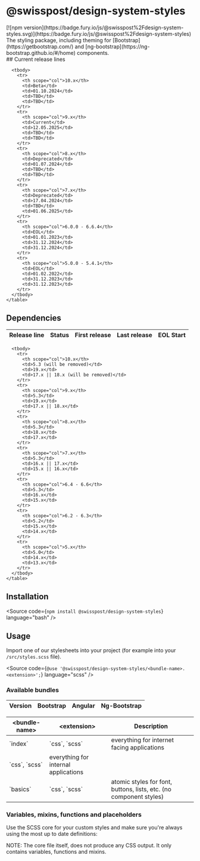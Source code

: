 
<Meta of={PackageStories} />

# @swisspost/design-system-styles

<div className="npm-package-link">
  [![npm
  version](https://badge.fury.io/js/@swisspost%2Fdesign-system-styles.svg)](https://badge.fury.io/js/@swisspost%2Fdesign-system-styles)
</div>

<div className="lead">
  The styling package, including theming for [Bootstrap](https://getbootstrap.com/) and
  [ng-bootstrap](https://ng-bootstrap.github.io/#/home) components.
</div>

<PackageDocs changelog={changelog}>
  ## Current release lines

  <div className="table-responsive table-fit-content text-start">
    <table aria-describedby="releases" className="table">
      <thead>
        <tr>
          <th scope="col">Release line</th>
          <th scope="col">Status</th>
          <th scope="col">First release</th>
          <th scope="col">Last release</th>
          <th scope="col">EOL Start</th>
        </tr>
      </thead>

      <tbody>
        <tr>
          <th scope="col">10.x</th>
          <td>Beta</td>
          <td>01.10.2024</td>
          <td>TBD</td>
          <td>TBD</td>
        </tr>
        <tr>
          <th scope="col">9.x</th>
          <td>Current</td>
          <td>12.05.2025</td>
          <td>TBD</td>
          <td>TBD</td>
        </tr>
        <tr>
          <th scope="col">8.x</th>
          <td>Deprecated</td>
          <td>01.07.2024</td>
          <td>TBD</td>
          <td>TBD</td>
        </tr>
        <tr>
          <th scope="col">7.x</th>
          <td>Deprecated</td>
          <td>17.04.2024</td>
          <td>TBD</td>
          <td>01.06.2025</td>
        </tr>
        <tr>
          <th scope="col">6.0.0 - 6.6.4</th>
          <td>EOL</td>
          <td>01.01.2023</td>
          <td>31.12.2024</td>
          <td>31.12.2024</td>
        </tr>
        <tr>
          <th scope="col">5.0.0 - 5.4.1</th>
          <td>EOL</td>
          <td>01.02.2022</td>
          <td>31.12.2023</td>
          <td>31.12.2023</td>
        </tr>
      </tbody>
    </table>

  </div>

## Dependencies

  <div className="table-responsive table-fit-content text-start">
    <table aria-describedby="dependencies" className="table">
      <thead>
        <tr>
          <th scope="col">Version</th>
          <th scope="col">Bootstrap</th>
          <th scope="col">Angular</th>
          <th scope="col">Ng-Bootstrap</th>
        </tr>
      </thead>

      <tbody>
        <tr>
          <th scope="col">10.x</th>
          <td>5.3 (will be removed)</td>
          <td>19.x</td>
          <td>17.x || 18.x (will be removed)</td>
        </tr>
        <tr>
          <th scope="col">9.x</th>
          <td>5.3</td>
          <td>19.x</td>
          <td>17.x || 18.x</td>
        </tr>
        <tr>
          <th scope="col">8.x</th>
          <td>5.3</td>
          <td>18.x</td>
          <td>17.x</td>
        </tr>
        <tr>
          <th scope="col">7.x</th>
          <td>5.3</td>
          <td>16.x || 17.x</td>
          <td>15.x || 16.x</td>
        </tr>
        <tr>
          <th scope="col">6.4 - 6.6</th>
          <td>5.3</td>
          <td>16.x</td>
          <td>15.x</td>
        </tr>
        <tr>
          <th scope="col">6.2 - 6.3</th>
          <td>5.2</td>
          <td>15.x</td>
          <td>14.x</td>
        </tr>
        <tr>
          <th scope="col">5.x</th>
          <td>5.0</td>
          <td>14.x</td>
          <td>13.x</td>
        </tr>
      </tbody>
    </table>

  </div>

## Installation

<Source code={`npm install @swisspost/design-system-styles`} language="bash" />

## Usage

Import one of our stylesheets into your project (for example into your `/src/styles.scss` file).

<Source
  code={`@use '@swisspost/design-system-styles/<bundle-name>.<extension>';`}
  language="scss"
/>

### Available bundles

<div className="table-responsive">
  <table className="table">
    <thead>
      <tr>
        <th>&lt;bundle-name&gt;</th>
        <th>&lt;extension&gt;</th>
        <th>Description</th>
      </tr>
    </thead>
    <tbody>
      <tr>
        <td>`index`</td>
        <td>`css`, `scss`</td>
        <td>everything for internet facing applications</td>
      </tr>
      <tr>
        <td>`css`, `scss`</td>
        <td>everything for internal applications</td>
      </tr>
      <tr>
        <td>`basics`</td>
        <td>`css`, `scss`</td>
        <td>atomic styles for font, buttons, lists, etc. (no component styles)</td>
      </tr>
    </tbody>
  </table>
</div>

### Variables, mixins, functions and placeholders

Use the SCSS core for your custom styles and make sure you're always using the most up to date definitions:

<div className="banner banner-info banner-md mb-16">
  NOTE: The core file itself, does not produce any CSS output. It only contains variables, functions
  and mixins.
</div>

  <Source code={SampleVariable} language="scss" />
</PackageDocs>
